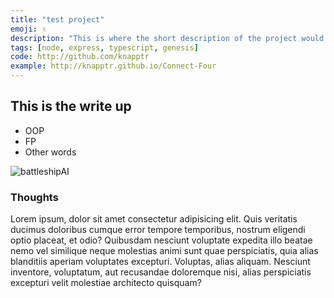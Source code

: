 ```yaml
---
title: "test project"
emoji: ✌
description: "This is where the short description of the project would go. What does the project do?"
tags: [node, express, typescript, genesis]
code: http://github.com/knapptr
example: http://knapptr.github.io/Connect-Four
---
```


## This is the write up

- OOP
- FP
- Other words

![battleshipAI](./images/randomAI.gif)

### Thoughts

Lorem ipsum, dolor sit amet consectetur adipisicing elit. Quis veritatis ducimus doloribus cumque error tempore temporibus, nostrum eligendi optio placeat, et odio? Quibusdam nesciunt voluptate expedita illo beatae nemo vel similique neque molestias animi sunt quae perspiciatis, quia alias blanditiis aperiam voluptates excepturi. Voluptas, alias aliquam. Nesciunt inventore, voluptatum, aut recusandae doloremque nisi, alias perspiciatis excepturi velit molestiae architecto quisquam?
